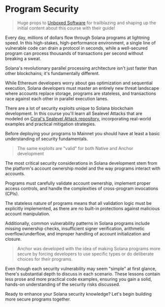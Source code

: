
# Program Security

> Huge props to [Unboxed Software](https://x.com/unboxedsoftware) for trailblazing and shaping up the initial content about this course with their guide! 

Every day, millions of dollars flow through Solana programs at lightning speed. In this high-stakes, high-performance environment, a single line of vulnerable code can drain a protocol in seconds, while a well-secured program can process thousands of transactions per second without breaking a sweat.

Solana's revolutionary parallel processing architecture isn't just faster than other blockchains; it's fundamentally different. 

While Ethereum developers worry about gas optimization and sequential execution, Solana developers must master an entirely new threat landscape where accounts replace storage, programs are stateless, and transactions race against each other in parallel execution lanes.

There are a lot of security exploits unique to Solana blockchain development. In this course you'll learn all Sealevel Attacks that are modeled on [Coral's Sealevel Attack repository](https://github.com/coral-xyz/sealevel-attacks), incorporating real-world examples and practical mitigation strategies.

Before deploying your programs to Mainnet you should have at least a basic understanding of security fundamentals.

> The same exploits are "valid" for both Native and Anchor development

<ArticleSection name="Introduction to Program Security" id="introduction-to-program-security" level="h2" />

The most critical security considerations in Solana development stem from the platform's account ownership model and the way programs interact with accounts. 

Programs must carefully validate account ownership, implement proper access controls, and handle the complexities of cross-program invocations (CPIs). 

The stateless nature of programs means that all validation logic must be explicitly implemented, as there are no built-in protections against malicious account manipulation.

Additionally, common vulnerability patterns in Solana programs include missing ownership checks, insufficient signer verification, arithmetic overflow/underflow, and improper handling of account initialization and closure. 

> Anchor was developed with the idea of making Solana programs more secure by forcing developers to use specific types or do deliberate choices for their programs.

Even though each security vulnerability may seem "simple" at first glance, there's substantial depth to discuss in each scenario. These lessons contain less prose and more practical code examples, ensuring you gain a solid, hands-on understanding of the security risks discussed.

Ready to enhance your Solana security knowledge? Let's begin building more secure programs together.


